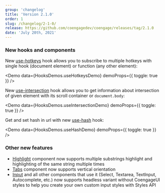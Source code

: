 ```yaml
---
group: 'changelog'
title: 'Version 2.1.0'
order: 1
slug: /changelog/2-1-0/
release: https://github.com/coengagedev/coengage/releases/tag/2.1.0
date: 'July 20th, 2021'
---
```



### New hooks and components

New [use-hotkeys](/hooks/use-hotkeys/) hook allows you to subscribe to multiple
hotkeys with single hook (document element) or function (any other element):

<Demo data={HooksDemos.useHotkeysDemo} demoProps={{ toggle: true }} />

New [use-intersection](/hooks/use-intersection/) hook allows you to get information
about intersection of given element with its scroll container or `document.body`:

<Demo data={HooksDemos.useIntersectionDemo} demoProps={{ toggle: true }} />

Get and set hash in url with new [use-hash](/hooks/use-hash/) hook:

<Demo data={HooksDemos.useHashDemo} demoProps={{ toggle: true }} />

### Other new features

- [Highlight](/core/highlight/) component now supports multiple substrings
  highlight and highlighting of the same string multiple times
- [Tabs](/core/tabs/) component now supports vertical orientation
- [Input](/core/input/) and all other components that use it (Select, Textarea,
  TextInput, Autocomplete, etc.) now supports headless variant without CoengageUI styles to help you create
  your own custom input styles with Styles API
